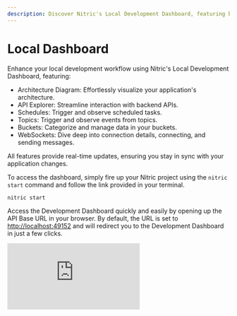 ```yaml
---
description: Discover Nitric's Local Development Dashboard, featuring built-in capabilities for real-time updates, API exploration, scheduled task management, resource observability, and dynamic architecture diagrams.
---
```


# Local Dashboard

Enhance your local development workflow using Nitric's Local Development Dashboard, featuring:

- Architecture Diagram: Effortlessly visualize your application's architecture.
- API Explorer: Streamline interaction with backend APIs.
- Schedules: Trigger and observe scheduled tasks.
- Topics: Trigger and observe events from topics.
- Buckets: Categorize and manage data in your buckets.
- WebSockets: Dive deep into connection details, connecting, and sending messages.

All features provide real-time updates, ensuring you stay in sync with your application changes.

To access the dashboard, simply fire up your Nitric project using the `nitric start` command and follow the link provided in your terminal.

```bash
nitric start
```

Access the Development Dashboard quickly and easily by opening up the API Base URL in your browser. By default, the URL is set to [http://localhost:49152](http://localhost:49152) and will redirect you to the Development Dashboard in just a few clicks.

<div>
  <div className="video-container">
    <iframe
      src="https://www.youtube-nocookie.com/embed/cjbg-klgDNM"
      title="YouTube video player"
      frameBorder="0"
      allow="accelerometer; autoplay; clipboard-write; encrypted-media; gyroscope; picture-in-picture; web-share"
      allowFullScreen
    />
  </div>
</div>

<Note>
  The video currently showcases v0 of the local dashboard and will be updated
  soon.
</Note>

The Nitric dashboard also includes a real-time visualization feature that generates dynamic diagrams as you code, providing an immediate visual representation of your cloud application's architecture. This capability aids in understanding infrastructure design, optimizing performance, and ensuring correct component interactions.

<div>
  <div className="video-container">
    <iframe
      src="https://www.youtube-nocookie.com/embed/5lZR1ItW8qk"
      title="YouTube video player"
      frameBorder="0"
      allow="accelerometer; autoplay; clipboard-write; encrypted-media; gyroscope; picture-in-picture; web-share"
      allowFullScreen
    />
  </div>
</div>
